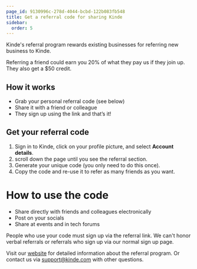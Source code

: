 ```yaml
---
page_id: 9130996c-278d-4044-bcbd-122b083fb548
title: Get a referral code for sharing Kinde
sidebar:
  order: 5
---
```


Kinde's referral program rewards existing businesses for referring new business to Kinde. 

Referring a friend could earn you 20% of what they pay us if they join up. They also get a $50 credit. 

## How it works

- Grab your personal referral code (see below)
- Share it with a friend or colleague
- They sign up using the link and that’s it!

## Get your referral code

1. Sign in to Kinde, click on your profile picture, and select **Account details**.
2. scroll down the page until you see the referral section.
3. Generate your unique code (you only need to do this once).
4. Copy the code and re-use it to refer as many friends as you want.

# How to use the code

- Share directly with friends and colleagues electronically
- Post on your socials
- Share at events and in tech forums

People who use your code must sign up via the referral link. We can't honor verbal referrals or referrals who sign up via our normal sign up page.

Visit our [website](https://kinde.com/refer/) for detailed information about the referral program. Or contact us via support@kinde.com with other questions.
